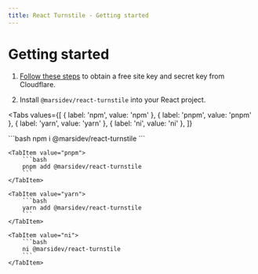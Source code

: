 ```yaml
---
title: React Turnstile - Getting started
---
```


# Getting started

1. [Follow these steps](https://developers.cloudflare.com/turnstile/get-started/) to obtain a free site key and secret key from Cloudflare.

2. Install `@marsidev/react-turnstile` into your React project.

<Tabs
  values={[
    { label: 'npm', value: 'npm' },
    { label: 'pnpm', value: 'pnpm' },
    { label: 'yarn', value: 'yarn' },
    { label: 'ni', value: 'ni' },
  ]}
>
  <TabItem value="npm">
		```bash
		npm i @marsidev/react-turnstile
		```
	</TabItem>

    <TabItem value="pnpm">
    	```bash
    	pnpm add @marsidev/react-turnstile
    	```
    </TabItem>

    <TabItem value="yarn">
    	```bash
    	yarn add @marsidev/react-turnstile
    	```
    </TabItem>

    <TabItem value="ni">
    	```bash
    	ni @marsidev/react-turnstile
    	```
    </TabItem>

</Tabs>
